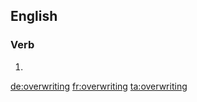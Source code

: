 ==English==

===Verb===
{{head|en|present participle}}

# {{present participle of|overwrite|lang=en|nocat=1}}

[[de:overwriting]]
[[fr:overwriting]]
[[ta:overwriting]]
